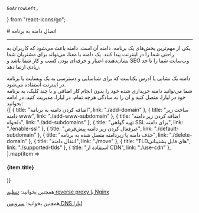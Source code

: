     GoArrowLeft,

    
} from "react-icons/go";


<Layout>
<Head>
<title>مستندات اتصال دامنه به برنامه - لیارا</title>
<meta property="og:title" content="مستندات خدمات رایانش ابری لیارا" />
<meta property="og:description" content="مستندات مربوط به اتصال دامنه به برنامه در لیارا"  />
<meta property="og:image" content="https://media.liara.ir/logos/liara-poster.jpg" />
</Head>
# اتصال دامنه به برنامه

<hr className="mb-2" />

یکی از مهم‌ترین بخش‌های یک برنامه، دامنه آن است. دامنه باعث می‌شود که کاربران به راحتی شما را در اینترنت پیدا کنند. 
یک دامنه با معنا، می‌تواند برای مشتریان شما نشان‌دهنده اعتبار و حرفه‌ای بودن کسب و کار شما باشد و SEO وب‌سایت شما را تا حد زیادی ارتقا دهد.

<Section id="what-is-domain" title="دامنه چیست؟" />
دامنه یک نشانی یا آدرس یکتاست که برای شناسایی و دسترسی به یک وبسایت یا برنامه در اینترنت استفاده می‌شود.

<Section id="managing-domains" title="مدیریت دامنه در لیارا" />
شما می‌توانید دامنه خریداری شده خود را بدون انجام کار اضافی و با چند کلیک، به برنامه خود در لیارا، متصل کنید و آن را به سادگی هرچه تمام، در لیارا، مدیریت کنید. در ادامه بخوانید:

<div className="h-4" />
<div className="grid md:grid-cols-3 gap-4">
            {[
      {
        title: "اضافه کردن دامنه به برنامه",
        link: "./add-domain"
      },
      {
        title: "ساخت زیر دامنه www",
        link: "./add-www-subdomain"
      },
      {
        title: "اضافه کردن زیر دامنه دلخواه",
        link: "./add-subdomains"
      },
      {
        title: "تهیه گواهی SSL برای دامنه",
        link: "./enable-ssl"
      },
      {
        title: "غیرفعال کردن زیر دامنه پیش‌فرض",
        link: "./default-subdomain"
      },
      {
        title: "حذف دامنه یا زیردامنه متصل شده به برنامه",
        link: "./delete-domain"
      },
      {
        title: "انتقال دامنه",
        link: "./move"
      },
      {
        title: "TLDهای قابل پشتیبانی",
        link: "./supported-tlds"
      },
      {
        title: "استفاده از CDN",
        link: "./use-cdn"
      },
  ].map(item =>
              <Link href={item.link}>
                <Card className="flex cursor-pointer w-full items-center justify-between">
                  <div className="flex items-center gap-3">
                    <h4>
                      {item.title}
                    </h4>
                  </div>
                  <GoArrowLeft className="ml-1" />
                </Card>
              </Link>
            )}
          </div>

<div className="h-4" />
<Alert variant="success">
<p>
    همچنین بخوانید: <a href="/paas/docker/related-apps/nginx" className="text-[#2196f3] ">تنظیم reverse proxy با Nginx</a>
</p>
</Alert>


<Alert variant="success">
<p>
    همچنین بخوانید: <a href="/dns-management-system/about" className="text-[#2196f3] ">سرویس DNS لیارا</a>
</p>
</Alert>


</Layout>